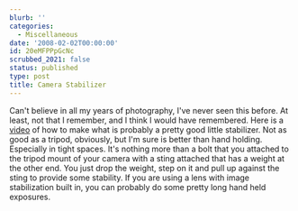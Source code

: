 ```yaml
---
blurb: ''
categories:
  - Miscellaneous
date: '2008-02-02T00:00:00'
id: 20eMFPPpGcNc
scrubbed_2021: false
status: published
type: post
title: Camera Stabilizer
---
```


Can't believe in all my years of photography, I've never seen this
before. At least, not that I remember, and I think I would have
remembered. Here is a
[video](http://www.metacafe.com/watch/1041948/1_image_stabilizer_for_any_camera_lose_the_tripod/)
of how to make what is probably a pretty good little stabilizer.
Not as good as a tripod, obviously, but I'm sure is better than
hand holding. Especially in tight spaces. It's nothing more than a
bolt that you attached to the tripod mount of your camera with a
sting attached that has a weight at the other end. You just drop
the weight, step on it and pull up against the sting to provide
some stability. If you are using a lens with image stabilization
built in, you can probably do some pretty long hand held exposures.
